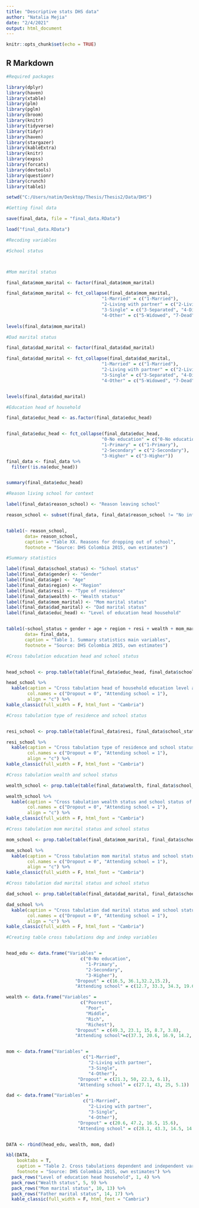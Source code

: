 ```yaml
---
title: "Descriptive stats DHS data"
author: "Natalia Mejia"
date: "2/4/2021"
output: html_document
---
```


```r
knitr::opts_chunk$set(echo = TRUE)
```

## R Markdown

```r
#Required packages

library(dplyr)
library(haven)
library(xtable)
library(plm)
library(pglm)
library(broom)
library(knitr) 
library(tidyverse)
library(tidyr)
library(haven)
library(stargazer)
library(kableExtra)
library(knitr)
library(expss)
library(forcats)
library(devtools)
library(questionr)
library(crunch)
library(table1)

```

```r

setwd("C:/Users/natim/Desktop/Thesis/Thesis2/Data/DHS")

#Getting final data

save(final_data, file = "final_data.RData")

load("final_data.RData")

```

```r
#Recoding variables

#School status



#Mom marital status

final_data$mom_marital <- factor(final_data$mom_marital)

final_data$mom_marital <- fct_collapse(final_data$mom_marital,
                                    "1-Married" = c("1-Married"),
                                    "2-Living with partner" = c("2-Living with partner"),
                                    "3-Single" = c("3-Separated", "4-Divorced", "6-Never in union"),
                                    "4-Other" = c("5-Widowed", "7-Dead", "8-Does not know"))
                                   
levels(final_data$mom_marital)

#Dad marital status

final_data$dad_marital <- factor(final_data$dad_marital)

final_data$dad_marital <- fct_collapse(final_data$dad_marital,
                                    "1-Married" = c("1-Married"),
                                    "2-Living with partner" = c("2-Living with partner"),
                                    "3-Single" = c("3-Separated", "4-Divorced", "6-Never in union"),
                                    "4-Other" = c("5-Widowed", "7-Dead", "8-Don´t know"))


levels(final_data$dad_marital)

#Education head of household

final_data$educ_head <- as.factor(final_data$educ_head)


final_data$educ_head <- fct_collapse(final_data$educ_head,
                                    "0-No education" = c("0-No education", "8-Don´t know"),
                                    "1-Primary" = c("1-Primary"),
                                    "2-Secondary" = c("2-Secondary"),
                                    "3-Higher" = c("3-Higher"))
final_data <- final_data %>%
  filter(!is.na(educ_head))


summary(final_data$educ_head)

```


```r
#Reason living school for context

label(final_data$reason_school) <- "Reason leaving school"

reason_school <- subset(final_data, final_data$reason_school != "No info")


table1(~ reason_school, 
       data= reason_school,
       caption = "Table XX. Reasons for dropping out of school",
       footnote = "Source: DHS Colombia 2015, own estimates")

```


```r
#Summary statistics 

label(final_data$school_status) <- "School status"
label(final_data$gender) <- "Gender"
label(final_data$age) <- "Age"
label(final_data$region) <- "Region"
label(final_data$resi) <- "Type of residence"
label(final_data$wealth) <- "Wealth status"
label(final_data$mom_marital) <- "Mom marital status"
label(final_data$dad_marital) <- "Dad marital status"
label(final_data$educ_head) <- "Level of education head household"


table1(~school_status + gender + age + region + resi + wealth + mom_marital + dad_marital + educ_head, 
       data= final_data,
       caption = "Table 1. Summary statistics main variables",
       footnote = "Source: DHS Colombia 2015, own estimates")
```

```r
#Cross tabulation education head and school status


head_school <- prop.table(table(final_data$educ_head, final_data$school_status),2)*100

head_school %>%
  kable(caption = "Cross tabulation head of household education level and school status of the children, column %",
        col.names = c("Dropout = 0", "Attending school = 1"),
        align = "c") %>%
kable_classic(full_width = F, html_font = "Cambria") 

```

```r
#Cross tabulation type of residence and school status 


resi_school <- prop.table(table(final_data$resi, final_data$school_status),2)*100

resi_school %>%
  kable(caption = "Cross tabulation type of residence and school status of the children, column %",
        col.names = c("Dropout = 0", "Attending school = 1"),
        align = "c") %>%
kable_classic(full_width = F, html_font = "Cambria") 
```
```r
#Cross tabulation wealth and school status 

wealth_school <- prop.table(table(final_data$wealth, final_data$school_status),2)*100

wealth_school %>%
  kable(caption = "Cross tabulation wealth status and school status of the children, column %",
        col.names = c("Dropout = 0", "Attending school = 1"),
        align = "c") %>%
kable_classic(full_width = F, html_font = "Cambria") 
```

```r
#Cross tabulation mom marital status and school status 

mom_school <- prop.table(table(final_data$mom_marital, final_data$school_status),2)*100

mom_school %>%
  kable(caption = "Cross tabulation mom marital status and school status of the children, column %",
        col.names = c("Dropout = 0", "Attending school = 1"),
        align = "c") %>%
kable_classic(full_width = F, html_font = "Cambria") 
```
```r
#Cross tabulation dad marital status and school status 

dad_school <- prop.table(table(final_data$dad_marital, final_data$school_status),2)*100

dad_school %>%
  kable(caption = "Cross tabulation dad marital status and school status of the children, column %",
        col.names = c("Dropout = 0", "Attending school = 1"),
        align = "c") %>%
kable_classic(full_width = F, html_font = "Cambria") 
```
```r
#Creating table cross tabulations dep and indep variables


head_edu <- data.frame("Variables" =
                            c("0-No education", 
                              "1-Primary", 
                              "2-Secondary",
                              "3-Higher"),
                          "Dropout" = c(16.5, 36.1,32.2,15.2),
                          "Attending school" = c(12.7, 33.3, 34.3, 19.6))

wealth <- data.frame("Variables" = 
                            c("Poorest", 
                              "Poor", 
                              "Middle",
                              "Rich",
                              "Richest"),
                          "Dropout" = c(49.3, 23.1, 15, 8.7, 3.8),
                          "Attending school"=c(37.3, 20.6, 16.9, 14.2, 11.1))


mom <- data.frame("Variables" =
                             c("1-Married",
                               "2-Living with partner",
                               "3-Single",
                               "4-Other"),
                           "Dropout" = c(21.3, 50, 22.3, 6.1),
                           "Attending school" = c(27.1, 43, 25, 5.1))

dad <- data.frame("Variables" =
                             c("1-Married",
                               "2-Living with partner",
                               "3-Single",
                               "4-Other"),
                           "Dropout" = c(20.6, 47.2, 16.5, 15.6),
                           "Attending school" = c(28.1, 43.3, 14.5, 14.1))


DATA <- rbind(head_edu, wealth, mom, dad)

kbl(DATA, 
    booktabs = T,
    caption = "Table 2. Cross tabulations dependent and independent variables, column %",
    footnote = "Source: DHS Colombia 2015, own estimates") %>%
  pack_rows("Level of education head household", 1, 4) %>%
  pack_rows("Wealth status", 5, 9) %>%
  pack_rows("Mom marital status", 10, 13) %>%
  pack_rows("Father marital status", 14, 17) %>%
  kable_classic(full_width = F, html_font = "Cambria") 

```





